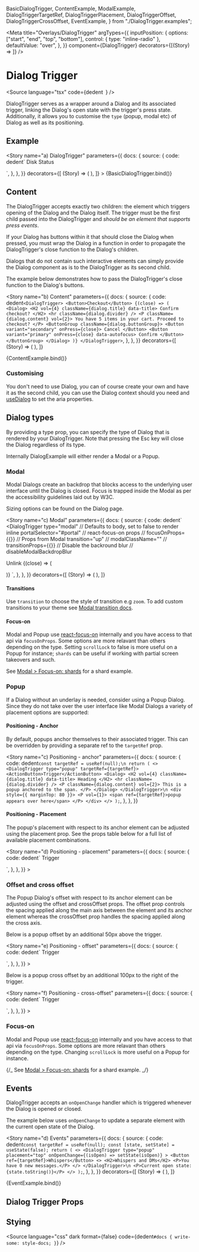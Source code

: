   BasicDialogTrigger,
  ContentExample,
  ModalExample,
  DialogTriggerTargetRef,
  DialogTriggerPlacement,
  DialogTriggerOffset,
  DialogTriggerCrossOffset,
  EventExample,
} from "./DialogTrigger.examples";

<Meta
  title="Overlays/DialogTrigger"
  argTypes={{
    inputPosition: {
      options: ["start", "end", "top", "bottom"],
      control: { type: "inline-radio" },
      defaultValue: "over",
    },
  }}
  component={DialogTrigger}
  decorators={[(Story) => <Story />]}
/>

# Dialog Trigger

<Source
  language="tsx"
  code={dedent`
  `}
/>

DialogTrigger serves as a wrapper around a Dialog and its associated trigger, linking the Dialog's open state with the trigger's press state. Additionally, it allows you to customise the `type` (popup, modal etc) of Dialog as well as its positioning.

## Example

<Story
  name="a) DialogTrigger"
  parameters={{
    docs: {
      source: {
        code: dedent`
<DialogTrigger type="popup">
  <ActionButton>Disk Status</ActionButton>
  <Dialog>
    <H2 vol={4} className={dialog.title} data-title>
      c://
    </H2>
    <hr className={dialog.divider} />
    <P className={dialog.content}>50% disk space remaining.</P>
  </Dialog>
</DialogTrigger>
`,
      },
    },
  }}
  decorators={[
    (Story) => (
      <StoryCenteredInline>
        <Story />
      </StoryCenteredInline>
    ),
  ]}
>
  {BasicDialogTrigger.bind()}
</Story>

<Source language="tsx" id="overlays-dialogtrigger--a-dialog-trigger" />

## Content

The DialogTrigger accepts exactly two children: the element which triggers opening of the Dialog and the Dialog itself. The trigger must be the first child passed into the DialogTrigger and _should be an element that supports press events_.

If your Dialog has buttons within it that should close the Dialog when pressed, you must wrap the Dialog in a function in order to propagate the DialogTrigger's close function to the Dialog's children.

Dialogs that do not contain such interactive elements can simply provide the Dialog component as is to the DialogTrigger as its second child.

The example below demonstrates how to pass the DialogTrigger's close function to the Dialog's buttons.

<Story
  name="b) Content"
  parameters={{
    docs: {
      source: {
        code: dedent`
<DialogTrigger>
  <Button>Checkout</Button>
  {(close) => (
    <Dialog>
      <H2 vol={4} className={dialog.title} data-title>
        Confirm checkout?
      </H2>
      <hr className={dialog.divider} />
      <P className={dialog.content} vol={2}>
        You have 5 items in your cart. Proceed to checkout?
      </P>
      <ButtonGroup className={dialog.buttonGroup}>
        <Button variant="secondary" onPress={close}>
          Cancel
        </Button>
        <Button variant="primary" onPress={close} data-autofocus>
          Confirm
        </Button>
      </ButtonGroup>
    </Dialog>
  )}
</DialogTrigger>
`,
      },
    },
  }}
  decorators={[
    (Story) => (
      <StoryCenteredInline>
        <Story />
      </StoryCenteredInline>
    ),
  ]}
>
  {ContentExample.bind()}
</Story>

<Source language="tsx" id="overlays-dialogtrigger--b-content" />

### Customising

You don't need to use Dialog, you can of course create your own and have it as the second child, you can use the Dialog context should you need and [useDialog](https://react-spectrum.adobe.com/react-aria/useDialog.html) to set the aria properties.

## Dialog types

By providing a type prop, you can specify the type of Dialog that is rendered by your DialogTrigger. Note that pressing the Esc key will close the Dialog regardless of its type.

Internally DialogExample will either render a Modal or a Popup.

### Modal

Modal Dialogs create an backdrop that blocks access to the underlying user interface until the Dialog is closed. Focus is trapped inside the Modal as per the accessibility guidelines laid out by W3C.

Sizing options can be found on the Dialog page.

<Story
  name="c) Modal"
  parameters={{
    docs: {
      source: {
        code: dedent`
<DialogTrigger
  type="modal"
  // Defaults to body, set to false to render inline
  portalSelector="#portal"
  // react-focus-on props
  // focusOnProps={{}}
  // Props from Modal
  transition="up"
  // modalClassName=""
  // transitionProps={{}}
  // Disable the backround blur
  // disableModalBackdropBlur
>
  <ActionButton>Unlink</ActionButton>
  {(close) => (
    <Dialog>
      <H2 vol={4} className={dialog.title} data-title>
        Unlinking email
      </H2>
      <hr className={dialog.divider} />
      <P className={dialog.content} vol={2}>
        This will unlink your email from your profile "TestUser". Are you
        sure?
      </P>
      <ButtonGroup className={dialog.buttonGroup}>
        <Button variant="secondary" onPress={close}>
          Cancel
        </Button>
        <Button variant="primary" onPress={close} data-autofocus>
          Confirm
        </Button>
      </ButtonGroup>
    </Dialog>
  )}
</DialogTrigger>
`,
      },
    },
  }}
  decorators={[
    (Story) => (
      <StoryCenteredInline>
        <Story />
      </StoryCenteredInline>
    ),
  ]}
>
  <ModalExample />
</Story>

<Source language="tsx" id="overlays-dialogtrigger--c-modal" />

#### Transitions

Use `transition` to choose the style of transition e.g `zoom`. To add custom transitions to your theme see [Modal transition docs](?path=/docs/overlays-modal--transtions#transitions).

#### Focus-on

Modal and Popup use [react-focus-on](https://github.com/theKashey/react-focus-on) internally and you have access to that api via `focusOnProps`. Some options are more relavant than others depending on the type. Setting `scrollLock` to false is more useful on a Popup for instance; `shards` can be useful if working with partial screen takeovers and such.

See [Modal > Focus-on: shards](?path=/docs/overlays-modal--c-focus-on-shards#shards) for a shard example.

### Popup

If a Dialog without an underlay is needed, consider using a Popup Dialog. Since they do not take over the user interface like Modal Dialogs a variety of placement options are supported:

#### Positioning - Anchor

By default, popups anchor themselves to their associated trigger. This can be overridden by providing a separate ref to the `targetRef` prop.

<Story
  name="c) Positioning - anchor"
  parameters={{
    docs: {
      source: {
        code: dedent`
  const targetRef = useRef(null);\n
  return (
    <>
      <DialogTrigger type="popup" targetRef={targetRef}>
        <ActionButton>Trigger</ActionButton>
        <Dialog>
          <H2 vol={4} className={dialog.title} data-title>
            Heading
          </H2>
          <hr className={dialog.divider} />
          <P className={dialog.content} vol={2}>
            This is a popup anchored to the span.
          </P>
        </Dialog>
      </DialogTrigger>\n
      <div style={{ marginTop: 80 }}>
        <P vol={1}>
          <span ref={targetRef}>popup appears over here</span>
        </P>
      </div>
    </>
  );
`,
      },
    },
  }}
>
  <StoryCenteredInline>
    <DialogTriggerTargetRef />
  </StoryCenteredInline>
</Story>

<Source language="tsx" id="overlays-dialogtrigger--c-positioning-anchor" />

#### Positioning - Placement

The popup's placement with respect to its anchor element can be adjusted using the placement prop. See the props table below for a full list of available placement combinations.

<Story
  name="d) Positioning - placement"
  parameters={{
    docs: {
      source: {
        code: dedent`
<DialogTrigger placement="right top" type="popup">
  <ActionButton>Trigger</ActionButton>
  <Dialog>
    <H2 vol={4} className={dialog.title} data-title>
      Heading
    </H2>
    <hr className={dialog.divider} />
    <P className={dialog.content} vol={2}>
      This is a popover placed to the right of its trigger and offset so the
      arrow is at the top of the dialog.
    </P>
  </Dialog>
</DialogTrigger>
`,
      },
    },
  }}
>
  <StoryCenteredInline>
    <DialogTriggerPlacement />
  </StoryCenteredInline>
</Story>

<Source language="tsx" id="overlays-dialogtrigger--d-positioning-placement" />

### Offset and cross offset

The Popup Dialog's offset with respect to its anchor element can be adjusted using the offset and crossOffset props. The offset prop controls the spacing applied along the main axis between the element and its anchor element whereas the crossOffset prop handles the spacing applied along the cross axis.

Below is a popup offset by an additional 50px above the trigger.

<Story
  name="e) Positioning - offset"
  parameters={{
    docs: {
      source: {
        code: dedent`
<DialogTrigger offset={50} type="popup">
  <ActionButton>Trigger</ActionButton>
  <Dialog>
    <H2 vol={4} className={dialog.title} data-title>
      Offset
    </H2>
    <hr className={dialog.divider} />
    <P className={dialog.content} vol={2}>
      Offset by 50px, 16px is default.
    </P>
  </Dialog>
</DialogTrigger>
`,
      },
    },
  }}
>
  <StoryCenteredInline>
    <DialogTriggerOffset />
  </StoryCenteredInline>
</Story>

<Source language="tsx" id="overlays-dialogtrigger--e-positioning-offset" />

Below is a popup cross offset by an additional 100px to the right of the trigger.

<Story
  name="f) Positioning - cross-offset"
  parameters={{
    docs: {
      source: {
        code: dedent`
<DialogTrigger crossOffset={100} type="popup">
  <ActionButton>Trigger</ActionButton>
  <Dialog>
    <H2 vol={4} className={dialog.title} data-title>
      Cross offset
    </H2>
    <hr className={dialog.divider} />
    <P className={dialog.content} vol={2}>
      Cross offset by 100px.
    </P>
  </Dialog>
</DialogTrigger>
`,
      },
    },
  }}
>
  <StoryCenteredInline>
    <DialogTriggerCrossOffset />
  </StoryCenteredInline>
</Story>

<Source
  language="tsx"
  id="overlays-dialogtrigger--f-positioning-cross-offset"
/>

### Focus-on

Modal and Popup use [react-focus-on](https://github.com/theKashey/react-focus-on) internally and you have access to that api via `focusOnProps`. Some options are more relavant than others depending on the type. Changing `scrollLock` is more useful on a Popup for instance.

{/_ See [Modal > Focus-on: shards](?path=/docs/overlays-modal--c-focus-on-shards#shards) for a shard example. _/}

## Events

DialogTrigger accepts an `onOpenChange` handler which is triggered whenever the Dialog is opened or closed.

The example below uses `onOpenChange` to update a separate element with the current open state of the Dialog.

<Story
  name="d) Events"
  parameters={{
    docs: {
      source: {
        code: dedent`
  const targetRef = useRef(null);
  const [state, setState] = useState(false);
  return (
    <>
      <DialogTrigger
        type="popup"
        placement="top"
        onOpenChange={(isOpen) => setState(isOpen)}
      >
        <Button ref={targetRef}>Whispers</Button>
        <>
          <H2>Whispers and DMs</H2>
          <P>You have 0 new messages.</P>
        </>
      </DialogTrigger>\n
      <P>Current open state: {state.toString()}</P>
    </>
  );
`,
      },
    },
  }}
  decorators={[
    (Story) => (
      <StoryCenteredInline>
        <Story />
      </StoryCenteredInline>
    ),
  ]}
>
  {EventExample.bind()}
</Story>

<Source language="tsx" id="overlays-dialogtrigger--d-events" />

## Dialog Trigger Props

<ArgsTable of={DialogTrigger} />

## Stying

<Source
  language="css"
  dark
  format={false}
  code={dedent`
    #docs {
      write-some: style-docs;
    }
  `}
/>
